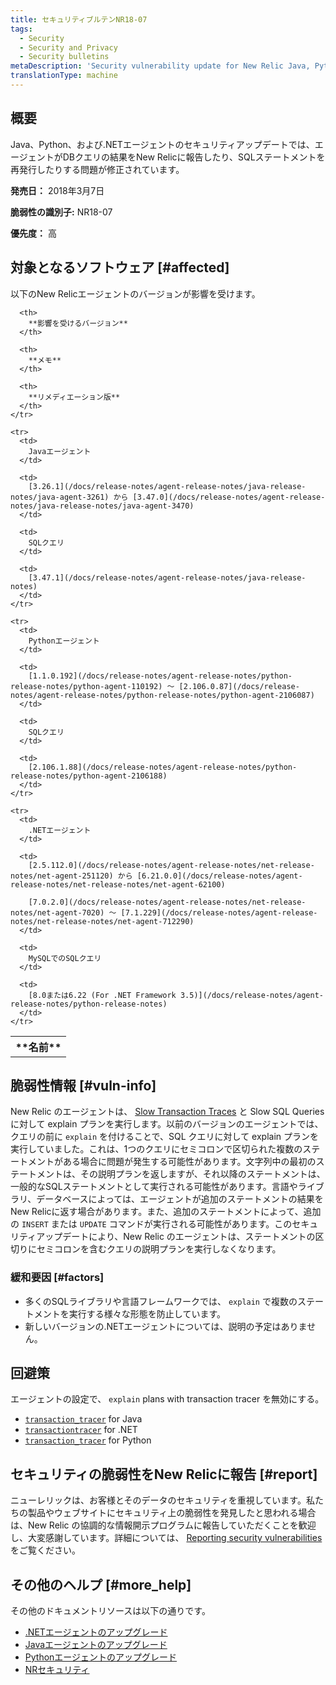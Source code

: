```yaml
---
title: セキュリティブルテンNR18-07
tags:
  - Security
  - Security and Privacy
  - Security bulletins
metaDescription: 'Security vulnerability update for New Relic Java, Python, and .NET agents.'
translationType: machine
---
```


## 概要

Java、Python、および.NETエージェントのセキュリティアップデートでは、エージェントがDBクエリの結果をNew Relicに報告したり、SQLステートメントを再発行したりする問題が修正されています。

**発売日：** 2018年3月7日

**脆弱性の識別子:** NR18-07

**優先度：** 高

## 対象となるソフトウェア [#affected]

以下のNew Relicエージェントのバージョンが影響を受けます。

<table>
  <tbody>
    <tr>
      <th>
        **名前**
      </th>

      <th>
        **影響を受けるバージョン**
      </th>

      <th>
        **メモ**
      </th>

      <th>
        **リメディエーション版**
      </th>
    </tr>

    <tr>
      <td>
        Javaエージェント
      </td>

      <td>
        [3.26.1](/docs/release-notes/agent-release-notes/java-release-notes/java-agent-3261) から [3.47.0](/docs/release-notes/agent-release-notes/java-release-notes/java-agent-3470)
      </td>

      <td>
        SQLクエリ
      </td>

      <td>
        [3.47.1](/docs/release-notes/agent-release-notes/java-release-notes)
      </td>
    </tr>

    <tr>
      <td>
        Pythonエージェント
      </td>

      <td>
        [1.1.0.192](/docs/release-notes/agent-release-notes/python-release-notes/python-agent-110192) ～ [2.106.0.87](/docs/release-notes/agent-release-notes/python-release-notes/python-agent-2106087)
      </td>

      <td>
        SQLクエリ
      </td>

      <td>
        [2.106.1.88](/docs/release-notes/agent-release-notes/python-release-notes/python-agent-2106188)
      </td>
    </tr>

    <tr>
      <td>
        .NETエージェント
      </td>

      <td>
        [2.5.112.0](/docs/release-notes/agent-release-notes/net-release-notes/net-agent-251120) から [6.21.0.0](/docs/release-notes/agent-release-notes/net-release-notes/net-agent-62100)

        [7.0.2.0](/docs/release-notes/agent-release-notes/net-release-notes/net-agent-7020) ～ [7.1.229](/docs/release-notes/agent-release-notes/net-release-notes/net-agent-712290)
      </td>

      <td>
        MySQLでのSQLクエリ
      </td>

      <td>
        [8.0または6.22 (For .NET Framework 3.5)](/docs/release-notes/agent-release-notes/python-release-notes)
      </td>
    </tr>
  </tbody>
</table>

## 脆弱性情報 [#vuln-info]

New Relic のエージェントは、 [Slow Transaction Traces](/docs/apm/applications-menu/monitoring/viewing-slow-query-details) と Slow SQL Queries に対して explain プランを実行します。以前のバージョンのエージェントでは、クエリの前に `explain` を付けることで、SQL クエリに対して explain プランを実行していました。これは、1つのクエリにセミコロンで区切られた複数のステートメントがある場合に問題が発生する可能性があります。文字列中の最初のステートメントは、その説明プランを返しますが、それ以降のステートメントは、一般的なSQLステートメントとして実行される可能性があります。言語やライブラリ、データベースによっては、エージェントが追加のステートメントの結果をNew Relicに返す場合があります。また、追加のステートメントによって、追加の `INSERT` または `UPDATE` コマンドが実行される可能性があります。このセキュリティアップデートにより、New Relic のエージェントは、ステートメントの区切りにセミコロンを含むクエリの説明プランを実行しなくなります。

### 緩和要因 [#factors]

* 多くのSQLライブラリや言語フレームワークでは、 `explain` で複数のステートメントを実行する様々な形態を防止しています。
* 新しいバージョンの.NETエージェントについては、説明の予定はありません。

## 回避策

エージェントの設定で、 `explain` plans with transaction tracer を無効にする。

* [`transaction_tracer`](/docs/agents/java-agent/configuration/java-agent-configuration-config-file#h2-Transaction-tracer) for Java
* [`transactiontracer`](/docs/agents/net-agent/configuration/net-agent-configuration#transaction_tracer) for .NET
* [`transaction_tracer`](/docs/agents/python-agent/configuration/python-agent-configuration#txn-tracer-settings) for Python

## セキュリティの脆弱性をNew Relicに報告 [#report]

ニューレリックは、お客様とそのデータのセキュリティを重視しています。私たちの製品やウェブサイトにセキュリティ上の脆弱性を発見したと思われる場合は、New Relic の協調的な情報開示プログラムに報告していただくことを歓迎し、大変感謝しています。詳細については、 [Reporting security vulnerabilities](/docs/security/new-relic-security/data-privacy/reporting-security-vulnerabilities) をご覧ください。

## その他のヘルプ [#more_help]

その他のドキュメントリソースは以下の通りです。

* [.NETエージェントのアップグレード](/docs/agents/net-agent/installation/update-net-agent)
* [Javaエージェントのアップグレード](/docs/agents/java-agent/installation/upgrade-java-agent)
* [Pythonエージェントのアップグレード](/docs/agents/python-agent/installation-configuration/upgrade-python-agent)
* [NRセキュリティ](https://newrelic.com/security "新しいウィンドウにリンクが開きます。")